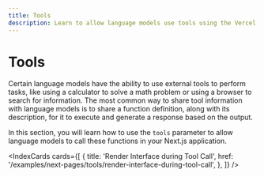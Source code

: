 ```yaml
---
title: Tools
description: Learn to allow language models use tools using the Vercel AI SDK in your Next.js application
---
```


# Tools

Certain language models have the ability to use external tools to perform tasks, like using a calculator to solve a math problem or using a browser to search for information. The most common way to share tool information with language models is to share a function definition, along with its description, for it to execute and generate a response based on the output.

In this section, you will learn how to use the `tools` parameter to allow language models to call these functions in your Next.js application.

<IndexCards
  cards={[
    {
      title: 'Render Interface during Tool Call',
      href: '/examples/next-pages/tools/render-interface-during-tool-call',
    },
  ]}
/>
